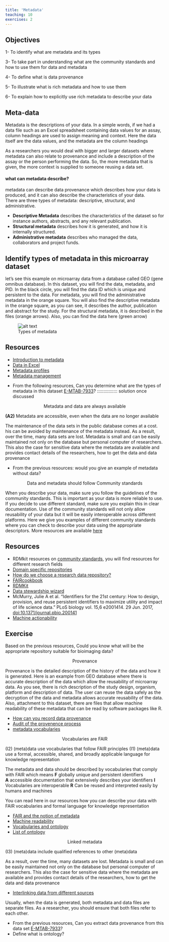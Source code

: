 ```yaml
---
title: 'Metadata'
teaching: 10
exercises: 2
---
```

::: callout
## Objectives
1- To identify what are metadata and its types

3- To take part in understanding what are the community standards and how to use them for data and metadata

4- To define what is data provenance

5- To illustrate what is rich metadata and how to use them

6- To explain how to explicitly use rich metadata to describe your data
:::

## Meta-data

Metadata is the descriptions of your data.  In a simple words, if we had a data file such as an Excel spreadsheet containing data values for an assay, column headings are used to assign meaning and context.  Here the data itself are the data values, and the metadata are the column headings 

As a researchers you would deal with bigger and larger datasets where metadata can also relate to provenance and include a description of the assay or the person performing the data.  So, the more metadata that is given, the more context is supplied to someone reusing a data set.


#### what can metadata describe?

metadata can describe data provenance which describes how your data is produced, and it can also describe the characteristics of your data.  
There are three types of metadata: descriptive, structural, and administrative.  

- **Descriptive Metadata** describes the characteristics of the dataset so for instance authors, abstracts, and any relevant publication.
- **Structural metadata** describes how it is generated, and how it is internally structured.
- **Administrative metadata** describes who managed the data, collaborators and project funds.  


## Identify types of metadata in this microarray dataset
let’s see this example on microarray data from a database called GEO (gene omnibus database). In this dataset, you will find the data, metadata, and PID. In the black circle, you will find the data ID which is unique and persistent to the data. For metadata, you will find the administrative metadata in the orange square. You will also find the descriptive metadata in the orange square, as you can see, it describes the author, publication and abstract for the study. For the structural metadata, it is described in the files (orange arrows). Also, you can find the data here (green arrow)

![Types of metadata](fig/metadata.jpg){alt='alt text'}


::: callout
## Resources
- [Introduction to metadata](https://carpentries-incubator.github.io/fair-bio-practice/05-intro-to-metadata/index.html)
- [Data in Excel](https://carpentries-incubator.github.io/fair-bio-practice/07-data-in-excel/index.html)
- [Metadata profiles](https://faircookbook.elixir-europe.org/content/recipes/interoperability/creating-minimal-metadata-profiles.html)
- [Metadata management](https://rdmkit.elixir-europe.org/metadata_management.html)
:::

:::::::::::::::::::::::::::::: challenge
- From the following resources, Can you determine what are the types of metadata in this dataset [E-MTAB-7933](https://www.ebi.ac.uk/biostudies/arrayexpress/studies/E-MTAB-7933)?
:::::::::::::::: solution
once discussed
::::::::::::::::::::::::::::::::::::::

<p style="text-align: center;"> Metadata and data are always available </p>

**(A2)** Metadata are accessible, even when the data are no longer available

The maintenance of the data sets in the public database comes at a cost. his can be avoided by maintenance of the metadata instead. As a result, over the time, many data sets are lost. Metadata is small and can be easily maintained not only on the database but personal computer of researchers. This also the case for sensitive data where the metadata are available and provides contact details of the researchers, how to get the data and data provenance


:::::::::::::: challenge
- From the previous resources: would you give an example of metadata without data?
:::::::::::::::::

<p style="text-align: center;"> Data and metadata should follow Community standards </p>

When you describe your data, make sure you follow the guidelines of the community standards. This is important as your data is more reliable to use. If you decide to use different standard, make sure you explain this in clear documentation. Use of the community standards will not only allow reusability of your data but it will be easily interoperable across different platforms. 
Here we give you examples of different community standards where you can check to describe your data using the appropriate descriptors. More resources are available [here](https://rdmkit.elixir-europe.org/your_domain) 

::: callout
## Resources
- RDMkit resources on [community standards](https://rdmkit.elixir-europe.org/your_domain), you will find resources for different research fields
- [Domain specific repositories](https://carpentries-incubator.github.io/fair-bio-practice/13-data-repositories/index.html)
- [How do we choose a research data repository?](https://carpentries-incubator.github.io/fair-bio-practice/13-data-repositories/index.html)
- [FAIRcookbook](https://faircookbook.elixir-europe.org/content/recipes/findability/identifiers.html)
- [RDMKit](https://rdmkit.elixir-europe.org/identifiers.html)
- [Data stewardship wizard](https://researchers.ds-wizard.org/knowledge-models/dsw:root:latest/preview?questionUuid=d21fdb06-22bf-418e-aa40-dc5ef1485f56)
- McMurry, Julie A et al. “Identifiers for the 21st century: How to design, provision, and reuse persistent identifiers to maximize utility and impact of life science data.” PLoS biology vol. 15,6 e2001414. 29 Jun. 2017, [doi:10.1371/journal.pbio.200141](https://www.ncbi.nlm.nih.gov/pmc/articles/PMC5490878/)
- [Machine actionability](https://rdmkit.elixir-europe.org/machine_actionability)
:::

::: challenge
## Exercise
Based on the previous resources, Could you know what will be the appropriate repository suitable for bioimaging data?
:::

<p style="text-align: center;"> Provenance </p>

Provenance is the detailed description of the history of the data and how it is generated.
Here is an example from GEO database where there is accurate description of the data which allow the reusability of microarray data. As you see, there is rich description of the study design, organism, platform and description of data. The user can reuse the data safely as the decryption of the data and metadata allows accurate reusability of the data. Also, attachment to this dataset, there are files that allow machine readability of these metadata that can be read by software packages like R.


::: callout
- [How can you record data provenance](https://rdmkit.elixir-europe.org/data_provenance)
- [Audit of the provenence process](https://faircookbook.elixir-europe.org/content/recipes/reusability/provenance.html)
- [metadata vocabularies](https://lov.linkeddata.es/dataset/lov/)
::: 

<p style="text-align: center;"> Vocabularies are FAIR </p>
(I2)  (meta)data use vocabularies that follow FAIR principles
(I1)  (meta)data use a formal, accessible, shared, and broadly applicable language for knowledge representation


The metadata and data should be described by vocabularies that comply with FAIR which means
**F** globally unique and persistent identifiers                           
**A** accessible documentation that extensively describes your identifiers
**I** Vocabularies are interoperable
**R** Can be reused and interpreted easily by humans and machines

You can read here in our resources how you can describe your data with FAIR vocabularies and formal language for knowledge representation

::: callout
- [FAIR and the notion of metadata](https://faircookbook.elixir-europe.org/content/recipes/introduction/metadata-fair.html)
- [Machine readability](https://rdmkit.elixir-europe.org/machine_actionability)
- [Vocabularies and ontology](https://carpentries-incubator.github.io/fair-bio-practice/06-being-precise/index.html)
- [List of ontology](https://obofoundry.org/)
:::

<p style="text-align: center;"> Linked metadata </p>
(I3)  (meta)data include qualified references to other (meta)data

As a result, over the time, many datasets are lost. Metadata is small and can be easily maintained not only on the database but personal computer of researchers. This also the case for sensitive data where the metadata are available and provides contact details of the researchers, how to get the data and data provenance

::: callout
- [Interlinking data from different sources](https://faircookbook.elixir-europe.org/content/recipes/interoperability/identifier-mapping.html#references)
:::

Usually, when the data is generated, both metadata and data files are separate files. As a researcher, you should ensure that both files refer to each other.

::::::::::: challenge
- From the previous resources, Can you extract data provenance from this data set [E-MTAB-7933](https://www.ebi.ac.uk/biostudies/arrayexpress/studies/E-MTAB-7933)? 
- Define what is ontology?
::::::::::::::::
